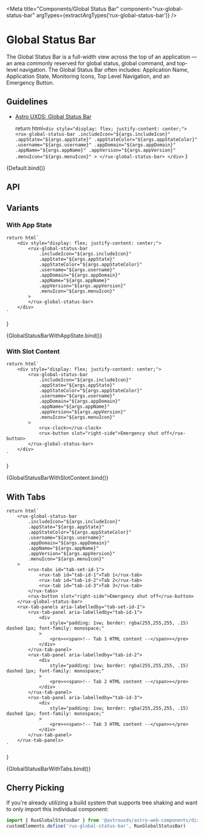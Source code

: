 
<Meta
    title="Components/Global Status Bar"
    component="rux-global-status-bar"
    argTypes={extractArgTypes('rux-global-status-bar')}
/>

# Global Status Bar

The Global Status Bar is a full-width view across the top of an application — an area commonly reserved for global status, global command, and top-level navigation. The Global Status Bar often includes: Application Name, Application State, Monitoring Icons, Top Level Navigation, and an Emergency Button.

## Guidelines

-   [Astro UXDS: Global Status Bar](https://astrouxds.com/ui-components/global-status-bar)

    return html`
        <div style="display: flex; justify-content: center;">
            <rux-global-status-bar
                .includeIcon="${args.includeIcon}"
                .appState="${args.appState}"
                .appStateColor="${args.appStateColor}"
                .username="${args.username}"
                .appDomain="${args.appDomain}"
                .appName="${args.appName}"
                .appVersion="${args.appVersion}"
                .menuIcon="${args.menuIcon}"
            >
            </rux-global-status-bar>
        </div>
    `
}

<Canvas>
    <Story
        name="Default"
        args={{
            appDomain: 'Astro',
            appName: 'Dashboard',
            appVersion: '4.0 Alpha',
            menuIcon: 'apps',
            includeIcon: true,
        }}
    >
        {Default.bind()}
    </Story>
</Canvas>

## API

<ArgsTable of="rux-global-status-bar" />

## Variants

### With App State

    return html`
        <div style="display: flex; justify-content: center;">
            <rux-global-status-bar
                .includeIcon="${args.includeIcon}"
                .appState="${args.appState}"
                .appStateColor="${args.appStateColor}"
                .username="${args.username}"
                .appDomain="${args.appDomain}"
                .appName="${args.appName}"
                .appVersion="${args.appVersion}"
                .menuIcon="${args.menuIcon}"
            >
            </rux-global-status-bar>
        </div>
    `
}

<Canvas>
    <Story
        args={{
            appState: 'Production',
            appStateColor: 'tag1',
            username: 'Joan Smith',
            appDomain: 'Astro',
            appName: 'Dashboard',
            appVersion: '4.0 Alpha',
            menuIcon: 'apps',
            includeIcon: true,
        }}
        name="With App State"
    >
        {GlobalStatusBarWithAppState.bind()}
    </Story>
</Canvas>

### With Slot Content

    return html`
        <div style="display: flex; justify-content: center;">
            <rux-global-status-bar
                .includeIcon="${args.includeIcon}"
                .appState="${args.appState}"
                .appStateColor="${args.appStateColor}"
                .username="${args.username}"
                .appDomain="${args.appDomain}"
                .appName="${args.appName}"
                .appVersion="${args.appVersion}"
                .menuIcon="${args.menuIcon}"
            >
                <rux-clock></rux-clock>
                <rux-button slot="right-side">Emergency shut off</rux-button>
            </rux-global-status-bar>
        </div>
    `
}

<Canvas>
    <Story
        args={{
            appState: 'Production',
            appStateColor: 'tag1',
            username: 'Joan Smith',
            appDomain: 'Astro',
            appName: 'Dashboard',
            appVersion: '4.0 Alpha',
            menuIcon: 'apps',
            includeIcon: true,
        }}
        name="With Slot Content"
    >
        {GlobalStatusBarWithSlotContent.bind()}
    </Story>
</Canvas>

## With Tabs

    return html`
        <rux-global-status-bar
            .includeIcon="${args.includeIcon}"
            .appState="${args.appState}"
            .appStateColor="${args.appStateColor}"
            .username="${args.username}"
            .appDomain="${args.appDomain}"
            .appName="${args.appName}"
            .appVersion="${args.appVersion}"
            .menuIcon="${args.menuIcon}"
        >
            <rux-tabs id="tab-set-id-1">
                <rux-tab id="tab-id-1">Tab 1</rux-tab>
                <rux-tab id="tab-id-2">Tab 2</rux-tab>
                <rux-tab id="tab-id-3">Tab 3</rux-tab>
            </rux-tabs>
            <rux-button slot="right-side">Emergency shut off</rux-button>
        </rux-global-status-bar>
        <rux-tab-panels aria-labelledby="tab-set-id-1">
            <rux-tab-panel aria-labelledby="tab-id-1">
                <div
                    style="padding: 1vw; border: rgba(255,255,255, .15) dashed 1px; font-family: monospace;"
                >
                    <pre><<span>!-- Tab 1 HTML content --</span>></pre>
                </div>
            </rux-tab-panel>
            <rux-tab-panel aria-labelledby="tab-id-2">
                <div
                    style="padding: 1vw; border: rgba(255,255,255, .15) dashed 1px; font-family: monospace;"
                >
                    <pre><<span>!-- Tab 2 HTML content --</span>></pre>
                </div>
            </rux-tab-panel>
            <rux-tab-panel aria-labelledby="tab-id-3">
                <div
                    style="padding: 1vw; border: rgba(255,255,255, .15) dashed 1px; font-family: monospace;"
                >
                    <pre><<span>!-- Tab 3 HTML content --</span>></pre>
                </div>
            </rux-tab-panel>
        </rux-tab-panels>
    `
}

<Canvas>
    <Story
        args={{
            appState: 'Production',
            appStateColor: 'tag1',
            username: 'Joan Smith',
            appDomain: 'Astro',
            appName: 'Dashboard',
            appVersion: '4.0 Alpha',
            menuIcon: 'apps',
            includeIcon: true,
        }}
        name="With Tabs"
    >
        {GlobalStatusBarWithTabs.bind()}
    </Story>
</Canvas>

## Cherry Picking

If you're already utilizing a build system that supports tree shaking and want to only import this individual component:

```js
import { RuxGlobalStatusBar } from '@astrouxds/astro-web-components/dist/components/rux-global-status-bar'
customElements.define('rux-global-status-bar', RuxGlobalStatusBar)
```

